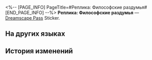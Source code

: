 <%-- [PAGE_INFO]
PageTitle=#Реплика: Философские раздумья#
[END_PAGE_INFO] --%>
{{Предмет Инфобокс
|id          = 223272
|Изображение = Dreamscape Pass Sticker Text.png
|Тип         = Dreamscape Pass Sticker
|Тип2        = Говорящие часы Stickers
|Инвентарь   = 
|Редкость    = 4
|Эффект      = 
|Описание    = Пронумерованные наклейки, используемые для украшения дневника сновидений. Бывают самыми разными.
|Источник1   = [[Ознакомьтесь со взглядами эрудроида-барахольщика на развитие технологий]]
}}
{{Описание|Дробовик или базука? Вот в чём вопрос...}}
'''Реплика: Философские раздумья''' — [[Dreamscape Pass]] Sticker.

==На других языках==
{{На других языках
|en   = Line: Philosophy
|zhs  = 台词：哲学
|zht  = 台詞：哲學
|ja   = セリフ：哲学
|ko   = 대사: 철학
|es   = Guion: Filosofía
|fr   = Réplique&nbsp;: philosophie
|ru   = Реплика: Философские раздумья
|th   = บทพูด: ปรัชญา
|vi   = Lời Thoại: Triết Học
|de   = Spruch: Philosophie
|id   = Dialog: Filsafat
|pt   = Linha: Filosofia
}}

==История изменений==
{{История изменений|3.5}}
